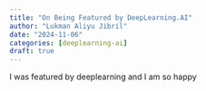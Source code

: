 ```yaml
---
title: "On Being Featured by DeepLearning.AI"
author: "Lukman Aliyu Jibril"
date: "2024-11-06"
categories: [deeplearning-ai]
draft: true
---
```


I was featured by deeplearning and I am so happy
